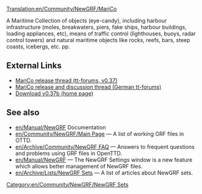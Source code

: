[[Translation:en/Community/NewGRF/MariCo]]


{{en/Community/NewGRF/Infobox NewGRF|setname= MariCo
|screenshot= en/Community/NewGRF/Marico03 1.png
|artist= Michael Blunck
|coder= Michael Blunck
|focus= en/Addons Infrastructure
|homepage=www.ttdpatch.de
|homepagename= Transport Tycoon - The New Graphics
|copyright= copyrighted
}}
A Maritime Collection of objects (eye-candy), including harbour infrastructure (moles, breakwaters, piers, fake ships, harbour buildings, loading appliances, etc), means of traffic control (lighthouses, buoys, radar control towers) and natural maritime objects like rocks, reefs, bars, steep coasts, icebergs, etc. pp.


==External Links==
*[http://www.tt-forums.net/viewtopic.php?f=67&t=52035&sid=9434c6e6b5e7a2ae3da7380ca4fef76c MariCo release thread (tt-forums, v0.37)]
*[http://www.tt-ms.de/forum/showthread.php?tid=5430 MariCo release and discussion thread (German tt-forums)]
*[http://ttdpatch.de/download.html Download v0.37b (home page)]

== See also ==
* [[en/Manual/NewGRF]] Documentation
* [[en/Community/NewGRF/Main Page]] &mdash; A list of working GRF files in OTTD.
* [[en/Archive/Community/NewGRF FAQ]] &mdash; Answers to frequent questions and problems using GRF files in OpenTTD.
* [[en/Manual/NewGRF]] &mdash; The NewGRF Settings window is a new feature which allows better management of NewGRF files. 
* [[en/Archive/Lists/NewGRF Sets]] &mdash; A list of articles about NewGRF sets.

[[Category:en/Community/NewGRF/NewGRF Sets]]